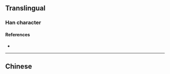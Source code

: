 {{character info/new}}
{{also|漣}}
==Translingual==

===Han character===
{{Han char|rn=85|rad=水|as=07|sn=10|four=|canj=EYKQ|ids=⿰氵连}}

====References====
* {{Han ref|kx=0633.371|hdz=31620.110|uh=6D9F|ud=28063}}

----

==Chinese==
{{zh-see|漣}}